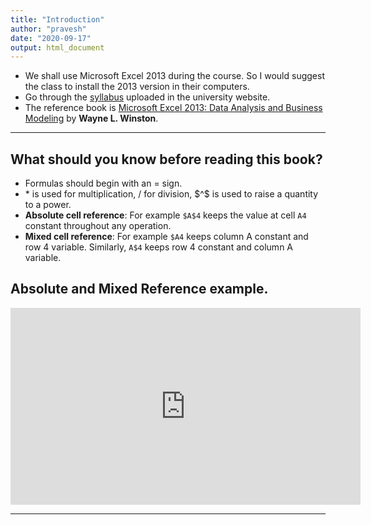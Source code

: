 ```yaml
---
title: "Introduction"
author: "pravesh"
date: "2020-09-17"
output: html_document
---
```


- We shall use Microsoft Excel 2013 during the course. So I would suggest the class to install the 2013 version in their computers.
- Go through the [syllabus](http://presiuniv.ac.in/web/cbcs/Economics-CBCS-PU-2018.pdf) uploaded in the university website.
- The reference book is [Microsoft Excel 2013: Data Analysis and Business Modeling](https://books.google.co.in/books?id=NLxCAwAAQBAJ&printsec=frontcover&source=gbs_ge_summary_r&cad=0#v=onepage&q&f=false) by **Wayne L. Winston**.

---

## What should you know before reading this book?
- Formulas should begin with an $=$ sign.
- $*$ is used for multiplication, $/$ for division, $^$ is used to raise a quantity to a power.
- **Absolute cell reference**: For example `$A$4` keeps the value at cell `A4` constant throughout any operation.
- **Mixed cell reference**: For example `$A4` keeps column A constant and row 4 variable. Similarly, `A$4` keeps row 4 constant and column A variable.

## Absolute and Mixed Reference example.
<iframe width="560" height="315" src="https://www.youtube.com/embed/c-SZzoOTPYo" frameborder="0" allow="accelerometer; autoplay; clipboard-write; encrypted-media; gyroscope; picture-in-picture" allowfullscreen></iframe>

---

